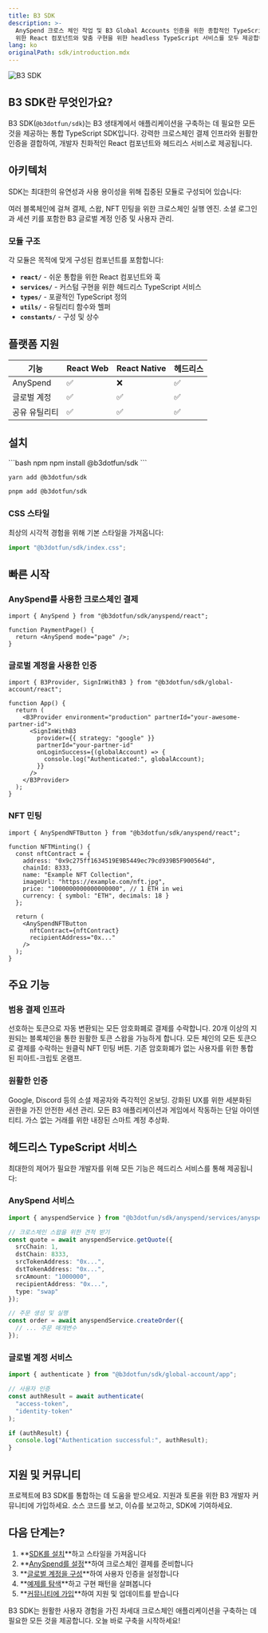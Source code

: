 ```yaml
---
title: B3 SDK
description: >-
  AnySpend 크로스 체인 작업 및 B3 Global Accounts 인증을 위한 종합적인 TypeScript SDK입니다. 쉬운 통합을
  위한 React 컴포넌트와 맞춤 구현을 위한 headless TypeScript 서비스를 모두 제공합니다.
lang: ko
originalPath: sdk/introduction.mdx
---
```

<img src="/images/b3-banner.png" alt="B3 SDK" className="w-full rounded-xl" />

## B3 SDK란 무엇인가요?

B3 SDK(`@b3dotfun/sdk`)는 B3 생태계에서 애플리케이션을 구축하는 데 필요한 모든 것을 제공하는 통합 TypeScript SDK입니다. 강력한 크로스체인 결제 인프라와 원활한 인증을 결합하여, 개발자 친화적인 React 컴포넌트와 헤드리스 서비스로 제공됩니다.

## 아키텍처

SDK는 최대한의 유연성과 사용 용이성을 위해 집중된 모듈로 구성되어 있습니다:

<CardGroup cols={2}>
<Card title="AnySpend 모듈" icon="arrows-right-left" href="/anyspend/introduction">
  여러 블록체인에 걸쳐 결제, 스왑, NFT 민팅을 위한 크로스체인 실행 엔진.
</Card>

<Card title="글로벌 계정 모듈" icon="user" href="/sdk/global-account/introduction">
  소셜 로그인과 세션 키를 포함한 B3 글로벌 계정 인증 및 사용자 관리.
</Card>

</CardGroup>

### 모듈 구조

각 모듈은 목적에 맞게 구성된 컴포넌트를 포함합니다:

- **`react/`** - 쉬운 통합을 위한 React 컴포넌트와 훅
- **`services/`** - 커스텀 구현을 위한 헤드리스 TypeScript 서비스
- **`types/`** - 포괄적인 TypeScript 정의
- **`utils/`** - 유틸리티 함수와 헬퍼
- **`constants/`** - 구성 및 상수

## 플랫폼 지원

| 기능              | React Web | React Native | 헤드리스 |
|-------------------|-----------|--------------|----------|
| AnySpend          | ✅         | ❌            | ✅        |
| 글로벌 계정       | ✅         | ✅            | ✅        |
| 공유 유틸리티     | ✅         | ✅            | ✅        |

## 설치

<CodeGroup>
```bash npm
npm install @b3dotfun/sdk
```

```bash yarn
yarn add @b3dotfun/sdk
```

```bash pnpm
pnpm add @b3dotfun/sdk
```
</CodeGroup>

### CSS 스타일

최상의 시각적 경험을 위해 기본 스타일을 가져옵니다:

```typescript
import "@b3dotfun/sdk/index.css";
```

## 빠른 시작

### AnySpend를 사용한 크로스체인 결제

```tsx
import { AnySpend } from "@b3dotfun/sdk/anyspend/react";

function PaymentPage() {
  return <AnySpend mode="page" />;
}
```

### 글로벌 계정을 사용한 인증

```tsx
import { B3Provider, SignInWithB3 } from "@b3dotfun/sdk/global-account/react";

function App() {
  return (
    <B3Provider environment="production" partnerId="your-awesome-partner-id">
      <SignInWithB3
        provider={{ strategy: "google" }}
        partnerId="your-partner-id"
        onLoginSuccess={(globalAccount) => {
          console.log("Authenticated:", globalAccount);
        }}
      />
    </B3Provider>
  );
}
```

### NFT 민팅

```tsx
import { AnySpendNFTButton } from "@b3dotfun/sdk/anyspend/react";

function NFTMinting() {
  const nftContract = {
    address: "0x9c275ff1634519E9B5449ec79cd939B5F900564d",
    chainId: 8333,
    name: "Example NFT Collection",
    imageUrl: "https://example.com/nft.jpg",
    price: "1000000000000000000", // 1 ETH in wei
    currency: { symbol: "ETH", decimals: 18 }
  };

  return (
    <AnySpendNFTButton
      nftContract={nftContract}
      recipientAddress="0x..."
    />
  );
}
```

## 주요 기능

### 범용 결제 인프라

<CardGroup cols={2}>
<Card title="모든 토큰 결제" icon="coins">
  선호하는 토큰으로 자동 변환되는 모든 암호화폐로 결제를 수락합니다.
</Card>

<Card title="크로스체인 스왑" icon="arrow-right-arrow-left">
  20개 이상의 지원되는 블록체인을 통한 원활한 토큰 스왑을 가능하게 합니다.
</Card>

<Card title="NFT 민팅" icon="image">
  모든 체인의 모든 토큰으로 결제를 수락하는 원클릭 NFT 민팅 버튼.
</Card>

<Card title="피아트 온램프" icon="credit-card">
  기존 암호화폐가 없는 사용자를 위한 통합된 피아트-크립토 온램프.
</Card>
</CardGroup>

### 원활한 인증

<CardGroup cols={2}>
<Card title="소셜 로그인" icon="users">
  Google, Discord 등의 소셜 제공자와 즉각적인 온보딩.
</Card>

<Card title="세션 키" icon="key">
  강화된 UX를 위한 세분화된 권한을 가진 안전한 세션 관리.
</Card>

<Card title="크로스플랫폼 아이덴티티" icon="globe">
  모든 B3 애플리케이션과 게임에서 작동하는 단일 아이덴티티.
</Card>

<Card title="스마트 계정" icon="wallet">
  가스 없는 거래를 위한 내장된 스마트 계정 추상화.
</Card>
</CardGroup>

## 헤드리스 TypeScript 서비스

최대한의 제어가 필요한 개발자를 위해 모든 기능은 헤드리스 서비스를 통해 제공됩니다:

### AnySpend 서비스

```typescript
import { anyspendService } from "@b3dotfun/sdk/anyspend/services/anyspend";

// 크로스체인 스왑을 위한 견적 받기
const quote = await anyspendService.getQuote({
  srcChain: 1,
  dstChain: 8333,
  srcTokenAddress: "0x...",
  dstTokenAddress: "0x...",
  srcAmount: "1000000",
  recipientAddress: "0x...",
  type: "swap"
});

// 주문 생성 및 실행
const order = await anyspendService.createOrder({
  // ... 주문 매개변수
});
```

### 글로벌 계정 서비스

```typescript
import { authenticate } from "@b3dotfun/sdk/global-account/app";

// 사용자 인증
const authResult = await authenticate(
  "access-token",
  "identity-token"
);

if (authResult) {
  console.log("Authentication successful:", authResult);
}
```

## 지원 및 커뮤니티

<CardGroup cols={3}>
<Card title="개발자 지원" icon="handshake" href="https://b3builders.typeform.com/bsmntdevelopers">
  프로젝트에 B3 SDK를 통합하는 데 도움을 받으세요.
</Card>

<Card title="Discord 커뮤니티" icon="discord" href="https://discord.gg/b3dotfun">
  지원과 토론을 위한 B3 개발자 커뮤니티에 가입하세요.
</Card>

<Card title="GitHub" icon="github" href="https://github.com/b3-fun/b3">
  소스 코드를 보고, 이슈를 보고하고, SDK에 기여하세요.
</Card>
</CardGroup>

## 다음 단계는?

1. **[SDK를 설치](#installation)**하고 스타일을 가져옵니다
2. **[AnySpend를 설정](/anyspend/introduction)**하여 크로스체인 결제를 준비합니다
3. **[글로벌 계정을 구성](/sdk/global-account/authentication)**하여 사용자 인증을 설정합니다
4. **[예제를 탐색](/anyspend/examples)**하고 구현 패턴을 살펴봅니다
5. **[커뮤니티에 가입](https://discord.gg/b3dotfun)**하여 지원 및 업데이트를 받습니다

B3 SDK는 원활한 사용자 경험을 가진 차세대 크로스체인 애플리케이션을 구축하는 데 필요한 모든 것을 제공합니다. 오늘 바로 구축을 시작하세요!
